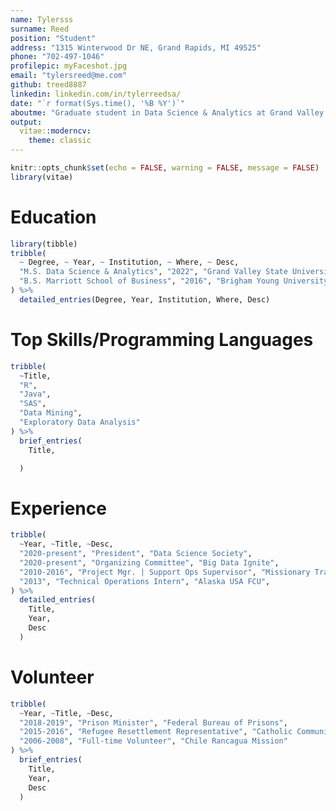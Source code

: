 ```yaml
---
name: Tylersss
surname: Reed
position: "Student"
address: "1315 Winterwood Dr NE, Grand Rapids, MI 49525"
phone: "702-497-1046" 
profilepic: myFaceshot.jpg
email: "tylersreed@me.com"
github: treed8887
linkedin: linkedin.com/in/tylerreedsa/
date: "`r format(Sys.time(), '%B %Y')`"
aboutme: "Graduate student in Data Science & Analytics at Grand Valley State University transitioning from IT Ops to applications of data science within healtchare."
output: 
  vitae::moderncv:
    theme: classic
---
```


<!-- Attribution -->
<!-- Ideas for the Application were derived from [MitchellOharaWild](https://github.com/mitchelloharawild/vitae) and the `moderncv` template. -->

```r
knitr::opts_chunk$set(echo = FALSE, warning = FALSE, message = FALSE)
library(vitae)
```

# Education

```r
library(tibble)
tribble(
  ~ Degree, ~ Year, ~ Institution, ~ Where, ~ Desc,
  "M.S. Data Science & Analytics", "2022", "Grand Valley State University", "Grand Rapids, Michigan", "President, Data Science Society",
  "B.S. Marriott School of Business", "2016", "Brigham Young University", "Provo, Utah", "President, Marriott School of Business EVM Club"
) %>% 
  detailed_entries(Degree, Year, Institution, Where, Desc)
```

# Top Skills/Programming Languages

```r
tribble(
  ~Title,
  "R", 
  "Java",
  "SAS",
  "Data Mining",
  "Exploratory Data Analysis"
) %>% 
  brief_entries(
    Title,

  )
```

# Experience

```r
tribble(
  ~Year, ~Title, ~Desc,
  "2020-present", "President", "Data Science Society",
  "2020-present", "Organizing Committee", "Big Data Ignite",
  "2010-2016", "Project Mgr. | Support Ops Supervisor", "Missionary Training Center",
  "2013", "Technical Operations Intern", "Alaska USA FCU",
) %>% 
  detailed_entries(
    Title,
    Year, 
    Desc
  )
```

# Volunteer

```r
tribble(
  ~Year, ~Title, ~Desc,
  "2018-2019", "Prison Minister", "Federal Bureau of Prisons",
  "2015-2016", "Refugee Resettlement Representative", "Catholic Community Services",
  "2006-2008", "Full-time Volunteer", "Chile Rancagua Mission"
) %>% 
  brief_entries(
    Title,
    Year, 
    Desc
  )
```
